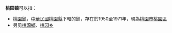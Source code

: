 '''桃园镇'''可以指：
{{PRC admin/disambig|13/01/03/101/000|13/01/83/103/000|32/03/24/106/000|32/06/82/118/000|34/13/02/112/000|37/09/83/103/000}}
*[[桃園區|桃園鎮]]，[[中華民國|中華民國]][[桃園縣_(1950年－2014年)|桃園縣]]下轄的鎮，存在於1950至1971年，現為[[桃園市|桃園市]][[桃園區|桃園區]]
*另见[[桃源鄉|桃源鄉]]、[[桃园乡|桃园乡]]
{{disambig|cat=三字中国镇名消歧义}}